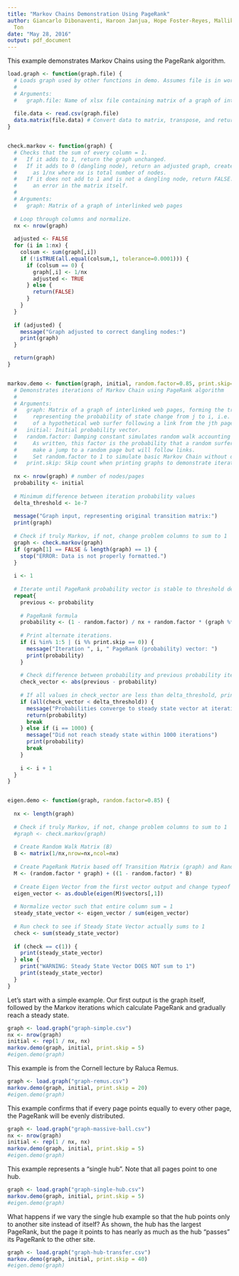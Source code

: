 ```yaml
---
title: "Markov Chains Demonstration Using PageRank"
author: Giancarlo Dibonaventi, Haroon Janjua, Hope Foster-Reyes, Mallika Thanky, Ethan
  Ton
date: "May 28, 2016"
output: pdf_document
---
```


This example demonstrates Markov Chains using the PageRank algorithm.

```r
load.graph <- function(graph.file) {
  # Loads graph used by other functions in demo. Assumes file is in working directory.
  #
  # Arguments:
  #   graph.file: Name of xlsx file containing matrix of a graph of interlinked web pages.
  
  file.data <- read.csv(graph.file) 
  data.matrix(file.data) # Convert data to matrix, transpose, and return
}


check.markov <- function(graph) {
  # Checks that the sum of every column = 1. 
  #   If it adds to 1, return the graph unchanged.
  #   If it adds to 0 (dangling node), return an adjusted graph, create each value 
  #     as 1/nx where nx is total number of nodes. 
  #   If it does not add to 1 and is not a dangling node, return FALSE. This represents
  #     an error in the matrix itself.
  #
  # Arguments:
  #   graph: Matrix of a graph of interlinked web pages
  
  # Loop through columns and normalize.
  nx <- nrow(graph)
  
  adjusted <- FALSE
  for (i in 1:nx) { 
    colsum <- sum(graph[,i])
    if (!isTRUE(all.equal(colsum,1, tolerance=0.0001))) { 
      if (colsum == 0) {
        graph[,i] <- 1/nx 
        adjusted <- TRUE
      } else {
        return(FALSE)
      }
    }
  }
  
  if (adjusted) {
    message("Graph adjusted to correct dangling nodes:")
    print(graph)
  }

  return(graph)
}


markov.demo <- function(graph, initial, random.factor=0.85, print.skip=3) {
  # Demonstrates iterations of Markov Chain using PageRank algorithm
  #
  # Arguments: 
  #   graph: Matrix of a graph of interlinked web pages, forming the transition matrix
  #     representing the probability of state change from j to i, i.e. the probability
  #     of a hypothetical web surfer following a link from the jth page to the ith page.
  #   initial: Initial probability vector.
  #   random.factor: Damping constant simulates random walk accounting for isolated pages.
  #     As written, this factor is the probability that a random surfer will *not*
  #     make a jump to a random page but will follow links.
  #     Set random.factor to 1 to simulate basic Markov Chain without damping.
  #   print.skip: Skip count when printing graphs to demonstrate iterations.
  
  nx <- nrow(graph) # number of nodes/pages
  probability <- initial
  
  # Minimum difference between iteration probability values
  delta_threshold <- 1e-7
  
  message("Graph input, representing original transition matrix:")
  print(graph)
  
  # Check if truly Markov, if not, change problem columns to sum to 1
  graph <- check.markov(graph)
  if (graph[1] == FALSE & length(graph) == 1) {
    stop("ERROR: Data is not properly formatted.")
  }
  
  i <- 1
  
  # Iterate until PageRank probability vector is stable to threshold delta
  repeat{
    previous <- probability
    
    # PageRank formula
    probability <- (1 - random.factor) / nx + random.factor * (graph %*% probability)
    
    # Print alternate iterations.
    if (i %in% 1:5 | (i %% print.skip == 0)) {
      message("Iteration ", i, " PageRank (probability) vector: ")
      print(probability)
    }
    
    # Check difference between probability and previous probability iteration.
    check_vector <- abs(previous - probability)
    
    # If all values in check_vector are less than delta_threshold, print result and end.
    if (all(check_vector < delta_threshold)) {
      message("Probabilities converge to steady state vector at iteration number ", i, ": ")
      return(probability)
      break      
    } else if (i == 1000) {
      message("Did not reach steady state within 1000 iterations")
      print(probability)
      break
    }
    
    i <- i + 1
  }
}


eigen.demo <- function(graph, random.factor=0.85) {
  
  nx <- length(graph)
  
  # Check if truly Markov, if not, change problem columns to sum to 1
  #graph <- check.markov(graph)
  
  # Create Random Walk Matrix (B) 
  B <- matrix(1/nx,nrow=nx,ncol=nx) 
  
  # Create PageRank Matrix based off Transition Matrix (graph) and Random Walk Matrix (B) 
  M <- (random.factor * graph) + ((1 - random.factor) * B) 
  
  # Create Eigen Vector from the first vector output and change typeof to double (by default, it is complex type) 
  eigen_vector <- as.double(eigen(M)$vectors[,1]) 
  
  # Normalize vector such that entire column sum = 1 
  steady_state_vector <- eigen_vector / sum(eigen_vector) 
  
  # Run check to see if Steady State Vector actually sums to 1 
  check <- sum(steady_state_vector) 
  
  if (check == c(1)) { 
    print(steady_state_vector) 
  } else { 
    print("WARNING: Steady State Vector DOES NOT sum to 1") 
    print(steady_state_vector)
  } 
}
```

Let's start with a simple example. Our first output is the graph itself, followed by the Markov iterations which calculate PageRank and gradually reach a steady state.

```r
graph <- load.graph("graph-simple.csv")
nx <- nrow(graph)
initial <- rep(1 / nx, nx)
markov.demo(graph, initial, print.skip = 5)
#eigen.demo(graph)
```

This example is from the Cornell lecture by Raluca Remus.

```r
graph <- load.graph("graph-remus.csv")
markov.demo(graph, initial, print.skip = 20)
#eigen.demo(graph)
```

This example confirms that if every page points equally to every other page, the PageRank will be evenly distributed.

```r
graph <- load.graph("graph-massive-ball.csv")
nx <- nrow(graph)
initial <- rep(1 / nx, nx)
markov.demo(graph, initial, print.skip = 5)
#eigen.demo(graph)
```

This example represents a "single hub". Note that all pages point to one hub.

```r
graph <- load.graph("graph-single-hub.csv")
markov.demo(graph, initial, print.skip = 5)
#eigen.demo(graph)
```

What happens if we vary the single hub example so that the hub points only to another site instead of itself? As shown, the hub has the largest PageRank, but the page it points to has nearly as much as the hub "passes" its PageRank to the other site.

```r
graph <- load.graph("graph-hub-transfer.csv")
markov.demo(graph, initial, print.skip = 40)
#eigen.demo(graph)
```
